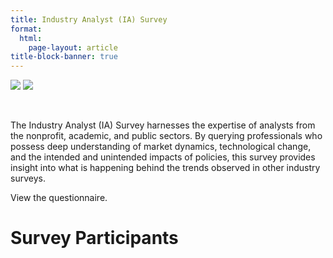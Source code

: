 ```yaml
---
title: Industry Analyst (IA) Survey
format: 
  html:
    page-layout: article
title-block-banner: true
---
```


```{=html}
<div class="grid project-logos">
  <span class="g-col-6 my-auto"><img src="/assets/images/logos/EN_Co-fundedbytheEU_RGB_POS.png" class="img-fluid"></span>
  <span class="g-col-6 my-auto px-5"><img src="/assets/images/logos/giantleaps.png" class="img-fluid"></span>
</div>
```
<br>

The Industry Analyst (IA) Survey harnesses the expertise of analysts from the nonprofit, academic, and public sectors. By querying professionals who possess deep understanding of market dynamics, technological change, and the intended and unintended impacts of policies, this survey provides insight into what is happening behind the trends observed in other industry surveys.

View the questionnaire.

# Survey Participants



